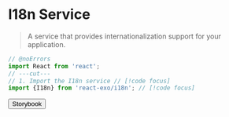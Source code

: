 
# I18n Service

> A service that provides internationalization support for your application.

```ts twoslash
// @noErrors
import React from 'react';
// ---cut---
// 1. Import the I18n service // [!code focus]
import {I18n} from 'react-exo/i18n'; // [!code focus]

```

<Button href="https://exo.fig.run/?path=/docs/primitives-device">Storybook</Button>
